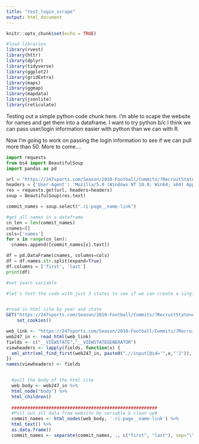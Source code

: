 ```yaml
---
title: "test_login_scrape"
output: html_document
---
```


```r
knitr::opts_chunk$set(echo = TRUE)
```

```r
#load libraries
library(rvest)
library(httr)
library(dplyr)
library(tidyverse)
library(ggplot2)
library(gridExtra)
library(maps)
library(ggmap)
library(mapdata)
library(jsonlite)
library(reticulate)
```

Testing out a simple python code chunk here. I'm able to scape the website for names and get them into a dataframe. I want to try python b/c I think we can pass user/login information easier with python than we can with R.

Now I'm going to work on passing the login information to see if we can pull more than 50. More to come....
```python
import requests
from bs4 import BeautifulSoup
import pandas as pd

url = "https://247sports.com/Season/2010-Football/Commits/?RecruitState=AL"
headers = {'User-Agent': 'Mozilla/5.0 (Windows NT 10.0; Win64; x64) AppleWebKit/573.36 (KHTML, like Gecko) Chrome/83.0.4103.97 Safari/537.36'}
res = requests.get(url, headers=headers)
soup = BeautifulSoup(res.text)

commit_names = soup.select(".ri-page__name-link")

#get all names in a dataframe
cn_len = len(commit_names)
cnames=[]
cols=['names']
for x in range(cn_len):
  cnames.append([commit_names[x].text])

df = pd.DataFrame(cnames, columns=cols)
df = df.names.str.split(expand=True)
df.columns = ['first', 'last']
print(df)
```

```r
#set years variable

#let's test the code with just 3 states to see if we can create a single dataset with 3 states and 15 years


#read in html site by year and state
GET("https://247sports.com/Season/2010-Football/Commits/?RecruitState=AL",
    set_cookies()

web_link <- "https://247sports.com/Season/2010-Football/Commits/?RecruitState=AL"
web247_in <- read_html(web_link)
fields <- c("__VIEWSTATE","__VIEWSTATEGENERATOR")
viewheaders <- lapply(fields, function(x) {
  xml_attr(xml_find_first(web247_in, paste0(".//input[@id='",x,"']")), "value")
})
names(viewheaders) <- fields


  #pull the body of the html site
  web_body <- web247_in %>%
  html_node("body") %>%
  html_children()
  
  #######################################################
  #Pull out all data from website by variable & clean up#
  commit_names <- html_nodes(web_body, '.ri-page__name-link') %>%
  html_text() %>%
  as.data.frame()
  commit_names <- separate(commit_names, ., c("first", "last"), sep="\\s", extra="merge")
  
```